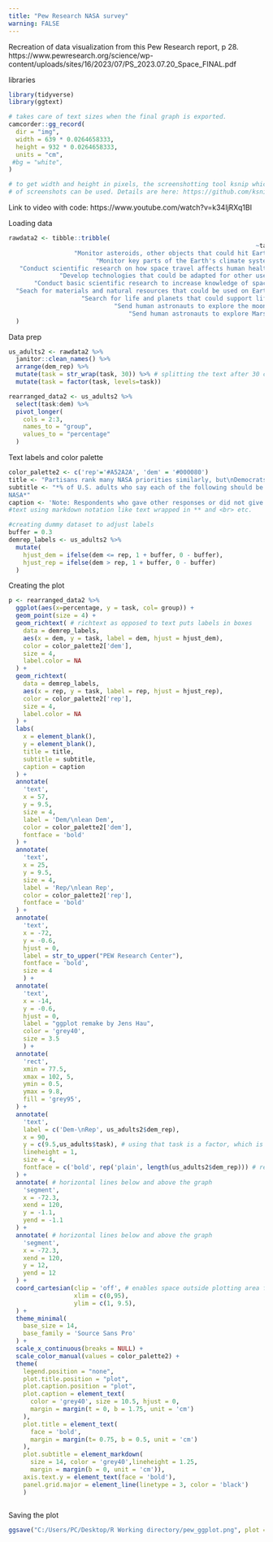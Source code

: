 ---
title: "Pew Research NASA survey"
warning: FALSE
---


Recreation of data visualization from this Pew Research report, p 28. 
https://www.pewresearch.org/science/wp-content/uploads/sites/16/2023/07/PS_2023.07.20_Space_FINAL.pdf


libraries
```{r, warning = FALSE, echo = FALSE}
library(tidyverse)
library(ggtext)
```

```{r}
# takes care of text sizes when the final graph is exported.
camcorder::gg_record(
  dir = "img",
  width = 639 * 0.0264658333,
  height = 932 * 0.0264658333,
  units = "cm", 
 #bg = "white",
)

# to get width and height in pixels, the screenshotting tool ksnip which annotates dimensions
# of screenshots can be used. Details are here: https://github.com/ksnip/ksnip/tree/master
```


Link to video with code: https://www.youtube.com/watch?v=k34IjRXq1BI

Loading data
```{r}
rawdata2 <- tibble::tribble(
                                                                    ~task, ~Rep, ~Dem, ~"Dem-Rep",
                  "Monitor asteroids, other objects that could hit Earth",    57L,  64L,     7L,
                        "Monitor key parts of the Earth's climate system",    30L,  69L,     39L,
   "Conduct scientific research on how space travel affects human health",    26L,  32L,     6L,
              "Develop technologies that could be adapted for other uses",    34L,  37L,     3L,
       "Conduct basic scientific research to increase knowledge of space",    35L,  47L,     12L,
  "Seach for materials and natural resources that could be used on Earth",    29L,  30L,     1L,
                    "Search for life and planets that could support life",    14L,  18L,     4L,
                             "Send human astronauts to explore the moon",     13L,  12L,     -1L,
                                 "Send human astronauts to explore Mars",     10L,  12L,     2L
  )
```


Data prep
```{r}
us_adults2 <- rawdata2 %>% 
  janitor::clean_names() %>% 
  arrange(dem_rep) %>% 
  mutate(task = str_wrap(task, 30)) %>% # splitting the text after 30 characters
  mutate(task = factor(task, levels=task))

rearranged_data2 <- us_adults2 %>% 
  select(task:dem) %>% 
  pivot_longer(
    cols = 2:3,
    names_to = "group",
    values_to = "percentage"
  )
```


Text labels and color palette
```{r}
color_palette2 <- c('rep'='#A52A2A', 'dem' = '#000080')
title <- "Partisans rank many NASA priorities similarly, but\nDemocrats give higher priority to climate monitoring"
subtitle <- "*% of U.S. adults who say each of the following should be a *top priority* for <br>
NASA*"
caption <- 'Note: Respondents who gave other responses or did not give an answer are not shown.\nSource: Survey of U.S. adults conducted May 30–June 4, 2023.\n“Americans’ Views of Space: U.S. Role, NASA Priorities and Impact of Private Companies”'
#text using markdown notation like text wrapped in ** and <br> etc.

#creating dummy dataset to adjust labels 
buffer = 0.3
demrep_labels <- us_adults2 %>% 
  mutate(
    hjust_dem = ifelse(dem <= rep, 1 + buffer, 0 - buffer),
    hjust_rep = ifelse(dem > rep, 1 + buffer, 0 - buffer)
  )
```


Creating the plot
```{r}
p <- rearranged_data2 %>% 
  ggplot(aes(x=percentage, y = task, col= group)) +
  geom_point(size = 4) +
  geom_richtext( # richtext as opposed to text puts labels in boxes
    data = demrep_labels,
    aes(x = dem, y = task, label = dem, hjust = hjust_dem), 
    color = color_palette2['dem'],
    size = 4,
    label.color = NA
  ) +
  geom_richtext(
    data = demrep_labels,
    aes(x = rep, y = task, label = rep, hjust = hjust_rep),
    color = color_palette2['rep'],
    size = 4,
    label.color = NA
  ) +
  labs(
    x = element_blank(),
    y = element_blank(),
    title = title,
    subtitle = subtitle,
    caption = caption
  ) +
  annotate(
    'text',
    x = 57,
    y = 9.5,
    size = 4,
    label = 'Dem/\nlean Dem', 
    color = color_palette2['dem'], 
    fontface = 'bold'
  ) +
  annotate(
    'text',
    x = 25,
    y = 9.5,
    size = 4,
    label = 'Rep/\nlean Rep', 
    color = color_palette2['rep'], 
    fontface = 'bold'
  ) +
  annotate(
    'text',
    x = -72,
    y = -0.6,
    hjust = 0,
    label = str_to_upper("PEW Research Center"),
    fontface = 'bold',
    size = 4
    ) +
  annotate(
    'text',
    x = -14,
    y = -0.6,
    hjust = 0,
    label = "ggplot remake by Jens Hau",
    color = 'grey40',
    size = 3.5
    ) +
  annotate(
    'rect',
    xmin = 77.5,
    xmax = 102, 5,
    ymin = 0.5,
    ymax = 9.8,
    fill = 'grey95',
  ) +
  annotate(
    'text',
    label = c('Dem-\nRep', us_adults2$dem_rep),
    x = 90,
    y = c(9.5,us_adults$task), # using that task is a factor, which is coded as numbers
    lineheight = 1,
    size = 4,
    fontface = c('bold', rep('plain', length(us_adults2$dem_rep))) # repeating plain so only title is bold
  ) +
  annotate( # horizontal lines below and above the graph
    'segment',
    x = -72.3,
    xend = 120,
    y = -1.1,
    yend = -1.1
  ) +
  annotate( # horizontal lines below and above the graph
    'segment',
    x = -72.3,
    xend = 120,
    y = 12,
    yend = 12
  ) +
  coord_cartesian(clip = 'off', # enables space outside plotting area for text and so on
                  xlim = c(0,95),
                  ylim = c(1, 9.5),
  ) +
  theme_minimal(
    base_size = 14,
    base_family = 'Source Sans Pro'
  ) +
  scale_x_continuous(breaks = NULL) +
  scale_color_manual(values = color_palette2) +
  theme(
    legend.position = "none",
    plot.title.position = "plot",
    plot.caption.position = "plot",
    plot.caption = element_text(
      color = 'grey40', size = 10.5, hjust = 0,
      margin = margin(t = 0, b = 1.75, unit = 'cm')
    ),
    plot.title = element_text(
      face = 'bold',
      margin = margin(t= 0.75, b = 0.5, unit = 'cm')
    ),
    plot.subtitle = element_markdown(
      size = 14, color = 'grey40',lineheight = 1.25,
      margin = margin(b = 0, unit = 'cm')),
    axis.text.y = element_text(face = 'bold'),
    panel.grid.major = element_line(linetype = 3, color = 'black')
    )
    
```

Saving the plot
```{r}
ggsave("C:/Users/PC/Desktop/R Working directory/pew_ggplot.png", plot = p, bg = "white", width = 639*0.0104166667, height = 932*0.0104166667, dpi = 300) # number is pixels to inches

```



